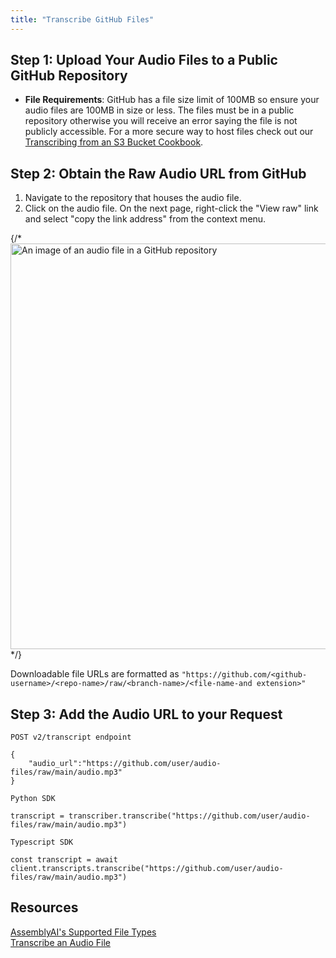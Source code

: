 ```yaml
---
title: "Transcribe GitHub Files"
---
```


## Step 1: Upload Your Audio Files to a Public GitHub Repository

- **File Requirements**: GitHub has a file size limit of 100MB so ensure your audio files are 100MB in size or less. The files must be in a public repository otherwise you will receive an error saying the file is not publicly accessible. For a more secure way to host files check out our [Transcribing from an S3 Bucket Cookbook](transcribe_from_s3.ipynb).

## Step 2: Obtain the Raw Audio URL from GitHub

1. Navigate to the repository that houses the audio file.
2. Click on the audio file. On the next page, right-click the "View raw" link and select "copy the link address" from the context menu.

{/* <img width="649" alt="An image of an audio file in a GitHub repository" src="../guide-images/view-raw.png"> */}

Downloadable file URLs are formatted as `"https://github.com/<github-username>/<repo-name>/raw/<branch-name>/<file-name-and extension>"`

## Step 3: Add the Audio URL to your Request

```
POST v2/transcript endpoint

{
    "audio_url":"https://github.com/user/audio-files/raw/main/audio.mp3"
}
```

```
Python SDK

transcript = transcriber.transcribe("https://github.com/user/audio-files/raw/main/audio.mp3")
```

```
Typescript SDK

const transcript = await client.transcripts.transcribe("https://github.com/user/audio-files/raw/main/audio.mp3")
```

## **Resources**

[AssemblyAI's Supported File Types](https://www.assemblyai.com/docs/concepts/faq) <br/>
[Transcribe an Audio File](https://www.assemblyai.com/docs/getting-started/transcribe-an-audio-file)
